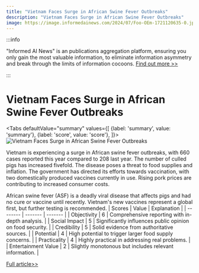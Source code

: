 ```yaml
---
title: "Vietnam Faces Surge in African Swine Fever Outbreaks"
description: "Vietnam Faces Surge in African Swine Fever Outbreaks"
image: https://image.informedainews.com/2024/07/Foo-OEm-1721120635-0.jpg
---
```



:::info

"Informed AI News" is an publications aggregation platform, ensuring you only gain the most valuable information, to eliminate information asymmetry and break through the limits of information cocoons.  [Find out more >>](/)

:::

# Vietnam Faces Surge in African Swine Fever Outbreaks


<Tabs
	defaultValue="summary"
	values={[
	{label: 'summary', value: 'summary'},
	{label: 'score', value: 'score'},
]}>
<TabItem value="summary">
<img
  src="https://image.informedainews.com/2024/07/Foo-OEm-1721120635-0.jpg"
  alt="Vietnam Faces Surge in African Swine Fever Outbreaks"
/>



Vietnam is experiencing a surge in African swine fever outbreaks, with 660 cases reported this year compared to 208 last year. The number of culled pigs has increased fivefold. The disease poses a threat to food supplies and inflation. The government has directed its efforts towards vaccination, with two domestically produced vaccines currently in use. Rising pork prices are contributing to increased consumer costs.

African swine fever (ASF) is a deadly viral disease that affects pigs and had no cure or vaccine until recently. Vietnam's new vaccines represent a global first, but further testing is recommended.
</TabItem>
<TabItem value="score">
	| Scores     | Value   | Explanation |
	| -------- | ------- | ------- |
	| Objectivity  | 6    | Comprehensive reporting with in-depth analysis.    |
	| Social Impact | 5     | Significantly influences public opinion on food security.    |
	| Credibility    | 5    | Solid evidence from authoritative sources.    |
	| Potential    | 4    | High potential to trigger larger food supply concerns.    |
	| Practicality    | 4    | Highly practical in addressing real problems.    |
	| Entertainment Value    | 2    | Slightly monotonous but includes relevant information.    |
</TabItem>
</Tabs>

[Full article>>](https://asia.nikkei.com/Business/Agriculture/African-swine-fever-outbreaks-spreading-in-Vietnam-government-says)
